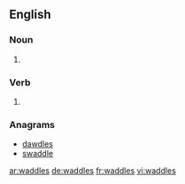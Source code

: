 
==English==

===Noun===
{{head|en|plural}}

# {{plural of|waddle|lang=en|nocat=1}}

===Verb===
{{head|en}}

# {{en-third-person singular of|waddle}}

===Anagrams===
* [[dawdles#English|dawdles]]
* [[swaddle#English|swaddle]]

[[ar:waddles]]
[[de:waddles]]
[[fr:waddles]]
[[vi:waddles]]